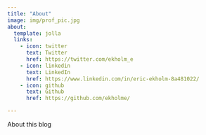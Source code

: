 ```yaml
---
title: "About"
image: img/prof_pic.jpg
about: 
  template: jolla
  links:
    - icon: twitter
      text: Twitter
      href: https://twitter.com/ekholm_e
    - icon: linkedin
      text: LinkedIn
      href: https://www.linkedin.com/in/eric-ekholm-8a481022/
    - icon: github
      text: Github
      href: https://github.com/ekholme/

---
```


About this blog

